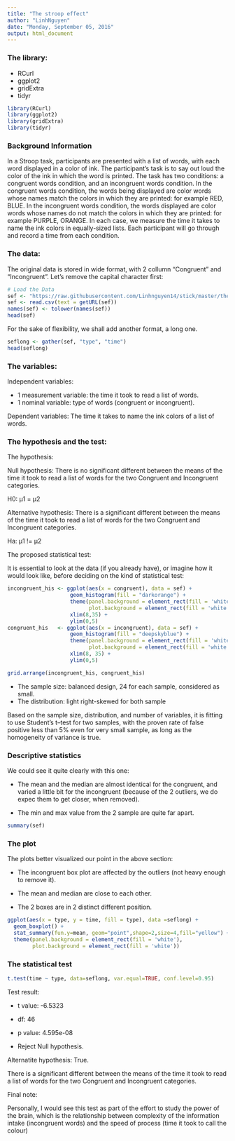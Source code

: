 ```yaml
---
title: "The stroop effect"
author: "LinhNguyen"
date: "Monday, September 05, 2016"
output: html_document
---
```

### The library:
- RCurl
- ggplot2
- gridExtra
- tidyr
```r
library(RCurl)
library(ggplot2)
library(gridExtra)
library(tidyr)
```

### Background Information

In a Stroop task, participants are presented with a list of words, with each word displayed in a color of ink. The participant’s task is to say out loud the color of the ink in which the word is printed. The task has two conditions: a congruent words condition, and an incongruent words condition. In the congruent words condition, the words being displayed are color words whose names match the colors in which they are printed: for example RED, BLUE. In the incongruent words condition, the words displayed are color words whose names do not match the colors in which they are printed: for example PURPLE, ORANGE. In each case, we measure the time it takes to name the ink colors in equally-sized lists. Each participant will go through and record a time from each condition.

### The data:
The original data is stored in wide format, with 2 collumn "Congruent" and "Incongruent". Let's remove the capital character first:
```r
# Load the Data
sef <- "https://raw.githubusercontent.com/Linhnguyen14/stick/master/thestroopeffect/stroopdata.csv"
sef <- read.csv(text = getURL(sef))
names(sef) <- tolower(names(sef)) 
head(sef)
```

For the sake of flexibility, we shall add another format, a long one.
```r
seflong <- gather(sef, "type", "time")
head(seflong)
```

### The variables:

Independent variables:

- 1 measurement variable: the time it took to read a list of words.
- 1 nominal variable: type of words (congruent or incongruent).

Dependent variables:
The time it takes to name the ink colors of a list of words.

### The hypothesis and the test:

The hypothesis:

Null hypothesis: There is no significant different between the means of the time it took to read a list of words for the two Congruent and Incongruent categories.

H0: μ1 = μ2

Alternative hypothesis: There is a significant different between the means of the time it took to read a list of words for the two Congruent and Incongruent categories.

Ha: μ1 != μ2

The proposed statistical test:

It is essential to look at the data (if you already have), or imagine how it would look like, before deciding on the kind of statistical test:

```r
incongruent_his <- ggplot(aes(x = congruent), data = sef) + 
                    geom_histogram(fill = "darkorange") +
                    theme(panel.background = element_rect(fill = 'white'),
                          plot.background = element_rect(fill = 'white')) +
                    xlim(8,35) +
                    ylim(0,5)
congruent_his   <- ggplot(aes(x = incongruent), data = sef) + 
                    geom_histogram(fill = "deepskyblue") +
                    theme(panel.background = element_rect(fill = 'white'),
                          plot.background = element_rect(fill = 'white')) +
                    xlim(8, 35) +
                    ylim(0,5)

grid.arrange(incongruent_his, congruent_his)

```

- The sample size: balanced design, 24 for each sample, considered as small.
- The distribution: light right-skewed for both sample

Based on the sample size, distribution, and number of variables, it is fitting to use Student's t–test for two samples, with the proven rate of false positive less than 5% even for very small sample, as long as the homogeneity of variance is true.

### Descriptive statistics
We could see it quite clearly with this one:

- The mean and the median are almost identical for the congruent, and varied a little bit for the incongruent (because of the 2 outliers, we do expec them to get closer, when removed).

- The min and max value from the 2 sample are quite far apart.

```r
summary(sef)
```

### The plot
The plots better visualized our point in the above section:

- The incongruent box plot are affected by the outliers (not heavy enough to remove it).

- The mean and median are close to each other.

- The 2 boxes are in 2 distinct different position.

```r
ggplot(aes(x = type, y = time, fill = type), data =seflong) +
  geom_boxplot() +
  stat_summary(fun.y=mean, geom="point",shape=2,size=4,fill="yellow") +
  theme(panel.background = element_rect(fill = 'white'),
        plot.background = element_rect(fill = 'white')) 
```

### The statistical test
```r
t.test(time ~ type, data=seflong, var.equal=TRUE, conf.level=0.95)
```

Test result:

- t value: -6.5323

- df: 46

- p value: 4.595e-08

- Reject Null hypothesis.

Alternatite hypothesis: True.

There is a significant different between the means of the time it took to read a list of words for the two Congruent and Incongruent categories.

Final note:

Personally, I would see this test as part of the effort to study the power of the brain, which is the relationship between complexity of the information intake (incongruent words) and the speed
of process (time it took to call the colour)



